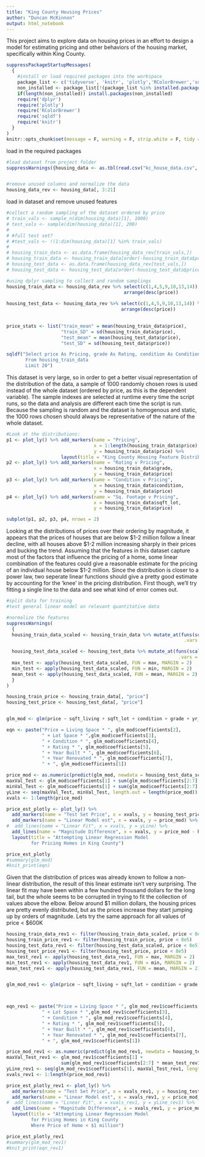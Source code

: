 ```yaml
---
title: "King County Housing Prices"
author: "Duncan McKinnon"
output: html_notebook
---
```


This project aims to explore data on housing prices in an effort to design a model for estimating pricing and other behaviors of the housing market, specifically within King County. 


```r

suppressPackageStartupMessages(
  {
    #install or load required packages into the workspace
    package_list <- c('tidyverse', 'knitr', 'plotly','RColorBrewer','sqldf')
    non_installed <- package_list[!(package_list %in% installed.packages()[,"Package"])]
    if(length(non_installed)) install.packages(non_installed)
    require('dplyr')
    require('plotly')
    require('RColorBrewer')
    require('sqldf')
    require('knitr')
  }
)
knitr::opts_chunk$set(message = F, warning = F, strip.white = F, tidy = T)
```
load in the required packages


```r
#load dataset from project folder
suppressWarnings({housing_data <- as.tbl(read.csv("kc_house_data.csv", stringsAsFactors = F))})


#remove unused columns and normalize the data
housing_data_rev <- housing_data[, 3:21]
```
load in dataset and remove unused features


```r
#collect a random sampling of the dataset ordered by price
# train_vals <- sample_n(dim(housing_data)[1], 1000)
# test_vals <- sample(dim(housing_data)[1], 200)
# 
# #full test set?
# #test_vals <- !(1:dim(housing_data)[1] %in% train_vals)
# 
# housing_train_data <- as.data.frame(housing_data_rev[train_vals,])
# housing_train_data <- housing_train_data[order(-housing_train_data$price),]
# housing_test_data <- as.data.frame(housing_data_rev[test_vals,])
# housing_test_data <- housing_test_data[order(-housing_test_data$price),]

#using dplyr sampling to collect and random samplings
housing_train_data <- housing_data_rev %>% select(c(1,4,5,9,10,13,14)) %>% sample_n(1000) %>%
                                           arrange(desc(price))
                                                   
housing_test_data <- housing_data_rev %>% select(c(1,4,5,9,10,13,14)) %>% sample_n(200) %>%
                                          arrange(desc(price))
                                                    

price_stats <- list("train_mean" = mean(housing_train_data$price), 
                    "train_SD" = sd(housing_train_data$price),
                    "test_mean" = mean(housing_test_data$price),
                    "test_SD" = sd(housing_test_data$price))

sqldf("Select price As Pricing, grade As Rating, condition As Condition, sqft_lot As Sq_Footage  
       From housing_train_data
       Limit 20")

```
This dataset is very large, so in order to get a better visual representation of the distribution of the data, a sample of 1000 randomly chosen rows is used instead of the whole dataset (ordered by price, as this is the dependent variable).  The sample indexes are selected at runtime every time the script runs, so the data and analysis are different each time the script is run. Because the sampling is random and the dataset is homogenous and static, the 1000 rows chosen should always be representative of the nature of the whole dataset.


```r
#Look at the distributions:
p1 <- plot_ly() %>% add_markers(name = "Pricing",
                                x = 1:length(housing_train_data$price), 
                                y = housing_train_data$price) %>% 
                    layout(title = "King County Housing Feature Distributions")
p2 <- plot_ly() %>% add_markers(name = "Rating v Pricing", 
                                x = housing_train_data$grade, 
                                y = housing_train_data$price)
p3 <- plot_ly() %>% add_markers(name = "Condition v Pricing", 
                                x = housing_train_data$condition, 
                                y = housing_train_data$price)
p4 <- plot_ly() %>% add_markers(name = "Sq. Footage v Pricing", 
                                x = housing_train_data$sqft_lot, 
                                y = housing_train_data$price)

subplot(p1, p2, p3, p4, nrows = 2)
```
Looking at the distributions of prices over their ordering by magnitude, it appears that the prices of houses that are below \$1-2 million follow a linear decline, with all houses above \$1-2 million increasing sharply in their prices and bucking the trend.  Assuming that the features in this dataset capture most of the factors that influence the pricing of a home, some linear combination of the features could give a reasonable estimate for the pricing of an individual house below \$1-2 million.  Since the distribution is closer to a power law, two seperate linear functions should give a pretty good estimate by accounting for the 'knee' in the pricing distribution.  First though, we'll try fitting a single line to the data and see what kind of error comes out.

```r
#split data for training
#test general linear model on relevant quantitative data

#normalize the features
suppressWarnings(
  {
  housing_train_data_scaled <- housing_train_data %>% mutate_at(funs(scale(.) %>% as.vector),
                                                                 .vars = 2:length(housing_train_data))

  housing_test_data_scaled <- housing_test_data %>% mutate_at(funs(scale(.) %>% as.vector),
                                                               .vars = 2:length(housing_test_data))
  max_test <- apply(housing_test_data_scaled, FUN = max, MARGIN = 2)
  min_test <- apply(housing_test_data_scaled, FUN = min, MARGIN = 2)
  mean_test <- apply(housing_test_data_scaled, FUN = mean, MARGIN = 2)
  }
)

housing_train_price <- housing_train_data[, "price"]
housing_test_price <- housing_test_data[, "price"]


glm_mod <- glm(price ~ sqft_living + sqft_lot + condition + grade + yr_built + yr_renovated, data = housing_train_data_scaled)

eqn <- paste("Price = Living Space * ", glm_mod$coefficients[2],
             " + Lot Space * ",glm_mod$coefficients[3],
             " + Condition * ", glm_mod$coefficients[4],
             " + Rating * ", glm_mod$coefficients[5],
             " + Year Built * ", glm_mod$coefficients[6],
             " + Year Renovated * ", glm_mod$coefficients[7],
             " + ", glm_mod$coefficients[1])

price_mod <- as.numeric(predict(glm_mod, newdata = housing_test_data_scaled))
maxVal_Test <- glm_mod$coefficients[1] + sum(glm_mod$coefficients[2:7] * max_test[2:7])
minVal_Test <- glm_mod$coefficients[1] + sum(glm_mod$coefficients[2:7] * min_test[2:7])
yLine <- seq(maxVal_Test, minVal_Test, length.out = length(price_mod))
xvals <- 1:length(price_mod)

price_est_plotly <- plot_ly() %>% 
  add_markers(name = "Test Set Price", x = xvals, y = housing_test_price$price) %>%
  add_markers(name = "Linear Model est", x = xvals, y = price_mod) %>%
#  add_lines(name = "Linear Fit", x = xvals, y = yLine) %>%
  add_lines(name = "Magnitude Difference", x = xvals, y = price_mod - housing_test_price$price) %>%
  layout(title = "Attempting Linear Regression Model
         for Pricing Homes in King County")

price_est_plotly
#summary(glm_mod)
#knit_print(eqn)
```
Given that the distribution of prices was already known to follow a non-linear distribution, the result of this linear estimate isn't very surprising.  The linear fit may have been within a few hundred thousand dollars for the long tail, but the whole seems to be corrupted in trying to fit the collection of values above the elbow.  Below around \$1 million dollars, the housing prices are pretty evenly distributed, but as the prices increase they start jumping up by orders of magnitude.  Lets try the same approach for all values of price < $600K

```r
housing_train_data_rev1 <- filter(housing_train_data_scaled, price < 8e5)
housing_train_price_rev1 <- filter(housing_train_price, price < 8e5)
housing_test_data_rev1 <- filter(housing_test_data_scaled, price < 8e5)
housing_test_price_rev1 <- filter(housing_test_price, price < 8e5)
max_test_rev1 <- apply(housing_test_data_rev1, FUN = max, MARGIN = 2)
min_test_rev1 <- apply(housing_test_data_rev1, FUN = min, MARGIN = 2)
mean_test_rev1 <- apply(housing_test_data_rev1, FUN = mean, MARGIN = 2)


glm_mod_rev1 <- glm(price ~ sqft_living + sqft_lot + condition + grade + yr_built + yr_renovated, data = housing_train_data_rev1)



eqn_rev1 <- paste("Price = Living Space * ", glm_mod_rev1$coefficients[2],
             " + Lot Space * ",glm_mod_rev1$coefficients[3],
             " + Condition * ", glm_mod_rev1$coefficients[4],
             " + Rating * ", glm_mod_rev1$coefficients[5],
             " + Year Built * ", glm_mod_rev1$coefficients[6],
             " + Year Renovated * ", glm_mod_rev1$coefficients[7],
             " + ", glm_mod_rev1$coefficients[1])

price_mod_rev1 <- as.numeric(predict(glm_mod_rev1, newdata = housing_test_data_rev1))
maxVal_Test_rev1 <- glm_mod_rev1$coefficients[1] + 
                    sum(glm_mod_rev1$coefficients[2:7] * mean_test_rev1[2:7])
yLine_rev1 <- seq(glm_mod_rev1$coefficients[1], maxVal_Test_rev1, length.out = length(price_mod_rev1))
xvals_rev1 <- 1:length(price_mod_rev1)

price_est_plotly_rev1 <- plot_ly() %>% 
  add_markers(name = "Test Set Price", x = xvals_rev1, y = housing_test_price_rev1$price) %>%
  add_markers(name = "Linear Model est", x = xvals_rev1, y = price_mod_rev1) %>%
#  add_lines(name = "Linear Fit", x = xvals_rev1, y = yLine_rev1) %>%
  add_lines(name = "Magnitude Difference", x = xvals_rev1, y = price_mod_rev1 - housing_test_price_rev1$price) %>%
  layout(title = "Attempting Linear Regression Model 
         for Pricing Homes in King County
         Where Price of Home < $1 million")

price_est_plotly_rev1
#summary(glm_mod_rev1)
#knit_print(eqn_rev1)
```
```r

```















